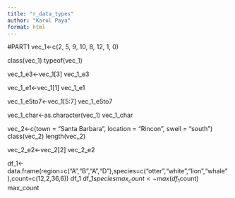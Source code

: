 ```yaml
---
title: "r_data_types"
author: "Karol Paya"
format: html
---
```

#PART1
vec_1<-c(2, 5, 9, 10, 8, 12, 1, 0)

class(vec_1)
typeof(vec_1)

vec_1_e3<-vec_1[3]
vec_1_e3

vec_1_e1<-vec_1[1]
vec_1_e1

vec_1_e5to7<-vec_1[5:7]
vec_1_e5to7


vec_1_char<-as.character(vec_1)
vec_1_char


vec_2<-c(town = "Santa Barbara", 
location = "Rincon", 
swell = "south")
class(vec_2)
length(vec_2)

vec_2_e2<-vec_2[2]
vec_2_e2

df_1<-data.frame(region=c("A","B","A","D"),species=c("otter","white","lion","whale"),count=c(12,2,36,6))
df_1
df_1$species
max_count<-max(df_1$count)
max_count


